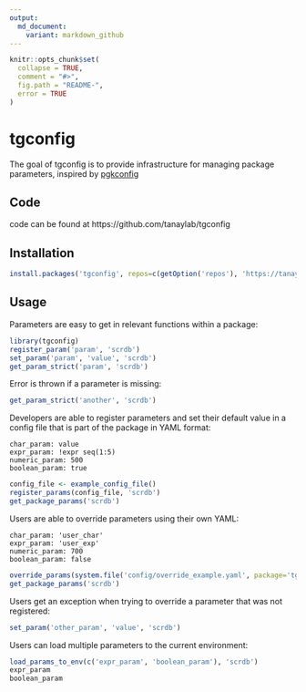 ```yaml
---
output:
  md_document:
    variant: markdown_github
---
```



```r
knitr::opts_chunk$set(
  collapse = TRUE,
  comment = "#>",
  fig.path = "README-",
  error = TRUE
)
```

# tgconfig

The goal of tgconfig is to provide infrastructure for managing package parameters, inspired by [pgkconfig](https://github.com/r-lib/pkgconfig)

## Code 

code can be found at https://github.com/tanaylab/tgconfig

## Installation
```r
install.packages('tgconfig', repos=c(getOption('repos'), 'https://tanaylab.bitbucket.io/repo'))
```

## Usage

Parameters are easy to get in relevant functions within a package:

```r
library(tgconfig)
register_param('param', 'scrdb')
set_param('param', 'value', 'scrdb')
get_param_strict('param', 'scrdb')
```

Error is thrown if a parameter is missing:
```r
get_param_strict('another', 'scrdb')
```

Developers are able to register parameters and set their default value in a config file that is part of the package in YAML format:

```
char_param: value
expr_param: !expr seq(1:5)
numeric_param: 500
boolean_param: true
```

```r
config_file <- example_config_file()
register_params(config_file, 'scrdb')
get_package_params('scrdb')
```

Users are able to override parameters using their own YAML:
```
char_param: 'user_char'
expr_param: 'user_exp'
numeric_param: 700
boolean_param: false
```
```r
override_params(system.file('config/override_example.yaml', package='tgconfig'), package='scrdb')
get_package_params('scrdb')
```

Users get an exception when trying to override a parameter that was not registered:

```r
set_param('other_param', 'value', 'scrdb')
```

Users can load multiple parameters to the current environment:
```r
load_params_to_env(c('expr_param', 'boolean_param'), 'scrdb')
expr_param
boolean_param
```

